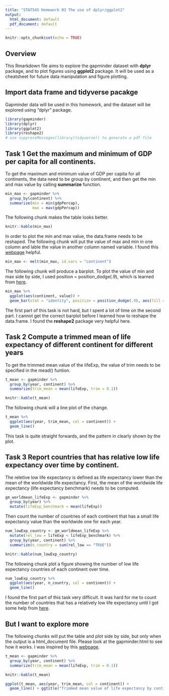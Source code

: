 ```yaml
---
title: "STAT545 Homework 03 The use of dplyr/ggplot2"
output:
  html_document: default
  pdf_document: default
---
```

<style type="text/css">
.twoC {width: 100%}
.clearer {clear: both}
.twoC .table {max-width: 50%; float: right}
.twoC img {max-width: 50%; float: left}
</style>

```r
knitr::opts_chunk$set(echo = TRUE)
```

## Overview

This Rmarkdown file aims to explore the gapminder dataset with **dplyr** package, and to plot figures using **ggplot2** package. It will be used as a cheatsheet for future data manipulation and figure plotting. 

## Import data frame and tidyverse pacakge

Gapminder data will be used in this homework, and the dataset will be explored using "dplyr" package. 

```r
library(gapminder)
library(dplyr)
library(ggplot2)
library(reshape2)
# use suppressMessages(library(tidyverse)) to generate a pdf file
```

## Task 1 Get the maximum and minimum of GDP per capita for all continents.

To get the maximum and minimum value of GDP per capita for all continents, the data need to be group by continent, and then get the min and max value by calling **summarize** function.

```r
min_max <- gapminder %>% 
  group_by(continent) %>% 
  summarize(min = min(gdpPercap),
            max = max(gdpPercap))
```
The following chunk makes the table looks better. 
```r
knitr::kable(min_max)
```

In order to plot the min and max value, the data.frame needs to be reshaped. The following chunk will put the value of max and min in one column and lable the value in another column named variable. I found this [webpage](https://stackoverflow.com/questions/9531904/plot-multiple-columns-on-the-same-graph-in-r) helpful.

```r
min_max <- melt(min_max, id.vars = "continent")
```

The following chunk will produce a barplot. To plot the value of min and max side by side, I used position = position_dodge(.9), which is learned from [here](http://kweatherholtz.github.io/blog/intro-to-ggplot/). 

```r
min_max %>% 
  ggplot(aes(continent, value)) +
  geom_bar(stat = "identity", position = position_dodge(.9), aes(fill = variable))
```

The first part of this task is not hard, but I spent a lot of time on the second part. I cannot get the correct barplot before I learned how to reshape the data.frame. I found the **reshape2** package very helpful here. 

## Task 2 Compute a trimmed mean of life expectancy of different continent for different years

To get the trimmed mean value of the lifeExp, the value of trim needs to be specified in the mead() funtion.

```r
t_mean <- gapminder %>% 
  group_by(year, continent) %>% 
  summarize(trim_mean = mean(lifeExp, trim = 0.1))
```

```r
knitr::kable(t_mean)
```

The following chunk will a line plot of the change. 

```r
t_mean %>% 
  ggplot(aes(year, trim_mean, col = continent)) +
  geom_line()
```

This task is quite straight forwards, and the pattern in clearly shown by the plot.

## Task 3 Report countries that has relative low life expectancy over time by continent.

The reletive low life expectancy is defined as life expectancy lower than the mean of the worldwide life expectancy. First, the mean of the worldwide life expectancy (life expectancy benchmark) needs to be computed. 

```r
gm_worldmean_lifeExp <- gapminder %>% 
  group_by(year) %>% 
  mutate(lifeExp_benchmark = mean(lifeExp))
```

Then count the number of countries of each continent that has a small life expectancy value than the worldwide one for each year.

```r
num_lowExp_country <- gm_worldmean_lifeExp %>% 
  mutate(rel_low = lifeExp < lifeExp_benchmark) %>% 
  group_by(year, continent) %>% 
  summarize(n_country = sum(rel_low == "TRUE"))
```


```r
knitr::kable(num_lowExp_country)
```

The following chunk plot a figure showing the number of low life expectancy countries of each continent over time.

```r
num_lowExp_country %>% 
  ggplot(aes(year, n_country, col = continent)) +
  geom_line()
```

I found the first part of this task very difficult. It was hard for me to count the number of countries that has a relatively low life expectancy until I got some help from [here](https://stackoverflow.com/questions/36580093/sum-a-column-based-on-condition-in-another-column-in-r). 

## But I want to explore more

The following chunks will put the table and plot side by side, but only when the output is a html_document file. Please look at the gapminder.html to see how it works. I was inspired by this [webpage](https://stackoverflow.com/questions/31753897/2-column-section-in-r-markdown). 

```r
t_mean <- gapminder %>% 
  group_by(year, continent) %>% 
  summarize(trim_mean = mean(lifeExp, trim = 0.1))
```
<div class="twoC">
```r
knitr::kable(t_mean)
```

```r
ggplot(t_mean, aes(year, trim_mean, col = continent)) +
  geom_line() + ggtitle("Trimmed mean value of life expectancy by continent")
```
</div>
<div class="clearer"></div>
